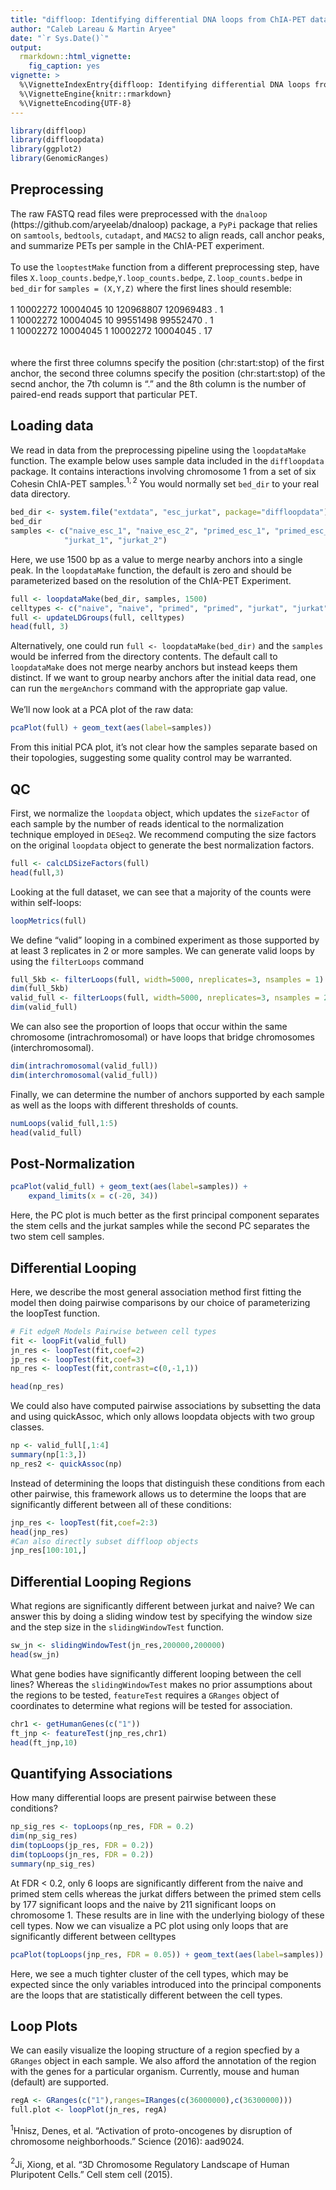 ```yaml
---
title: "diffloop: Identifying differential DNA loops from ChIA-PET data"
author: "Caleb Lareau & Martin Aryee"
date: "`r Sys.Date()`"
output:
  rmarkdown::html_vignette:
    fig_caption: yes
vignette: >
  %\VignetteIndexEntry{diffloop: Identifying differential DNA loops from ChIA-PET data}
  %\VignetteEngine{knitr::rmarkdown}
  %\VignetteEncoding{UTF-8}
---
```



```r
library(diffloop)
library(diffloopdata)
library(ggplot2)
library(GenomicRanges)
```

## Preprocessing
The raw FASTQ read files were preprocessed with the `dnaloop`
(https://github.com/aryeelab/dnaloop) package, a `PyPi` package that relies 
on `samtools`, `bedtools`, `cutadapt`, and `MACS2` to align reads,
call anchor peaks, and summarize PETs per sample in the ChIA-PET experiment.
<br> <br>
To use the `looptestMake` function from a different preprocessing step,
have files `X.loop_counts.bedpe`,`Y.loop_counts.bedpe`, 
`Z.loop_counts.bedpe` in `bed_dir` for `samples = (X,Y,Z)` where the 
first lines should resemble: <br> <br>
1 10002272 10004045 10 120968807 120969483 . 1 <br>
1 10002272 10004045 10 99551498 99552470 . 1 <br>
1 10002272 10004045 1 10002272 10004045 . 17 <br>
<br> <br>
where the first three columns specify the position (chr:start:stop) of
the first anchor, the second three columns specify the position
(chr:start:stop) of the secnd anchor, the 7th column is "." and the 8th
column is the number of paired-end reads support that particular PET.

## Loading data
We read in data from the preprocessing pipeline using the `loopdataMake`
function. The example below uses sample data included in the `diffloopdata`
package. It contains interactions involving chromosome 1 from a set of six
Cohesin ChIA-PET samples.$^{1,2}$ You would normally set `bed_dir` to your 
real data directory.

``` r
bed_dir <- system.file("extdata", "esc_jurkat", package="diffloopdata")
bed_dir
samples <- c("naive_esc_1", "naive_esc_2", "primed_esc_1", "primed_esc_2",
            "jurkat_1", "jurkat_2")
```
Here, we use 1500 bp as a value to merge nearby anchors into
a single peak. In the `loopdataMake` function, the default is zero and should
be parameterized based on the resolution of the ChIA-PET Experiment.
```r
full <- loopdataMake(bed_dir, samples, 1500)
celltypes <- c("naive", "naive", "primed", "primed", "jurkat", "jurkat")
full <- updateLDGroups(full, celltypes)
head(full, 3)
```
Alternatively, one could run `full <- loopdataMake(bed_dir)` and the `samples`
would be inferred from the directory contents. The default call to `loopdataMake` 
does not merge nearby anchors but instead keeps them distinct. If we want to 
group nearby anchors after the initial data read, one can run the `mergeAnchors`
command with the appropriate gap value. <br><br>
We'll now look at a PCA plot of the raw data:
```r
pcaPlot(full) + geom_text(aes(label=samples)) 
```
From this initial PCA plot, it's not clear how the samples separate based on
their topologies, suggesting some quality control may be warranted.

## QC
First, we normalize the `loopdata` object, which updates the
`sizeFactor` of each sample by the number of reads identical to the
normalization technique employed in `DESeq2`. We recommend computing
the size factors on the original `loopdata` object to generate the best
normalization factors. 

```r
full <- calcLDSizeFactors(full)
head(full,3)
```

Looking at the full dataset, we can see that a majority of the counts
were within self-loops:
```r
loopMetrics(full)
```
We define "valid" looping in a combined experiment as those supported
by at least 3 replicates in 2 or more samples. We can generate valid 
loops by using the `filterLoops` command 
```r
full_5kb <- filterLoops(full, width=5000, nreplicates=3, nsamples = 1)
dim(full_5kb)
valid_full <- filterLoops(full, width=5000, nreplicates=3, nsamples = 2)
dim(valid_full)
```
We can also see the proportion
of loops that occur within the same chromosome (intrachromosomal) or 
have loops that bridge chromosomes (interchromosomal). 
```r
dim(intrachromosomal(valid_full))
dim(interchromosomal(valid_full))
```
Finally, we can determine the number of anchors supported by each sample 
as well as the loops with different thresholds of counts.
```r
numLoops(valid_full,1:5)
head(valid_full)
```

## Post-Normalization

```r
pcaPlot(valid_full) + geom_text(aes(label=samples)) +
    expand_limits(x = c(-20, 34))
```
Here, the PC plot is much better as the first principal component separates
the stem cells and the jurkat samples while the second PC separates the two
stem cell samples.

## Differential Looping
Here, we describe the most general association method first fitting the model
then doing pairwise comparisons by our choice of parameterizing the loopTest
function.
```r
# Fit edgeR Models Pairwise between cell types
fit <- loopFit(valid_full)
jn_res <- loopTest(fit,coef=2)
jp_res <- loopTest(fit,coef=3)
np_res <- loopTest(fit,contrast=c(0,-1,1))

head(np_res)
```

We could also have computed pairwise associations by subsetting the data and
using quickAssoc, which only allows loopdata objects with two group classes.

```r
np <- valid_full[,1:4]
summary(np[1:3,])
np_res2 <- quickAssoc(np)
```

Instead of determining the loops that distinguish these conditions from each
other pairwise, this framework allows us to determine the loops that are
significantly different between all of these conditions:

```r
jnp_res <- loopTest(fit,coef=2:3)
head(jnp_res)
#Can also directly subset diffloop objects
jnp_res[100:101,]
```


## Differential Looping Regions
What regions are significantly different between jurkat and naive? We can 
answer this by doing a sliding window test by specifying the window size
and the step size in the `slidingWindowTest` function.
```r
sw_jn <- slidingWindowTest(jn_res,200000,200000)
head(sw_jn)
```

What gene bodies have significantly different looping between the cell lines?
Whereas the `slidingWindowTest` makes no prior assumptions about the regions
to be tested, `featureTest` requires a `GRanges` object of coordinates to 
determine what regions will be tested for association.
```r
chr1 <- getHumanGenes(c("1"))
ft_jnp <- featureTest(jnp_res,chr1)
head(ft_jnp,10)
```

## Quantifying Associations
How many differential loops are present pairwise between these conditions?
```r
np_sig_res <- topLoops(np_res, FDR = 0.2)
dim(np_sig_res)
dim(topLoops(jp_res, FDR = 0.2))
dim(topLoops(jn_res, FDR = 0.2))
summary(np_sig_res)
```
At FDR < 0.2, only 6 loops are significantly different from the naive and
primed stem cells whereas the jurkat differs between the primed stem cells
by 177 significant loops and the naive by 211 significant loops on chromosome 1.
These results are in line with the underlying biology of these cell types. 
\newline \newline
Now we can visualize a PC plot using only loops that are significantly
different between celltypes
```r
pcaPlot(topLoops(jnp_res, FDR = 0.05)) + geom_text(aes(label=samples)) 
```
Here, we see a much tighter cluster of the cell types, which may be expected
since the only variables introduced into the principal components are the loops
that are statistically different between the cell types. 

## Loop Plots
We can easily visualize the looping structure of a region specfied by a 
`GRanges` object in each sample. We also afford the annotation of the region
with the genes for a particular organism. Currently, mouse and human (default)
are supported.
```r
regA <- GRanges(c("1"),ranges=IRanges(c(36000000),c(36300000)))
full.plot <- loopPlot(jn_res, regA)
```
$^1$Hnisz, Denes, et al. "Activation of proto-oncogenes by disruption of
chromosome neighborhoods." Science (2016): aad9024. <br><br>
$^2$Ji, Xiong, et al. "3D Chromosome Regulatory Landscape of Human Pluripotent
Cells." Cell stem cell (2015).

